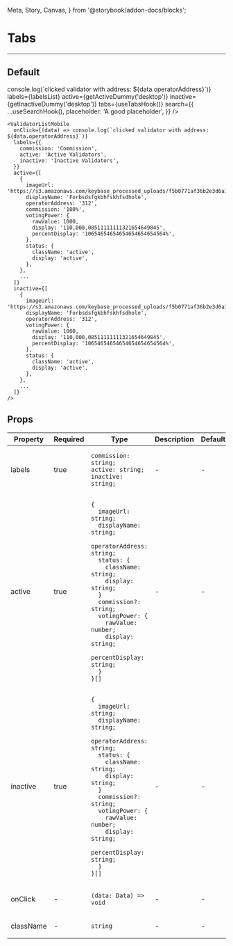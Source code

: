   Meta, Story, Canvas,
} from '@storybook/addon-docs/blocks';

<Meta title="ValidatorListDesktop" component={ValidatorListDesktop}/>

# Tabs

---

## Default
<Canvas>
  <Story name="Default">
    <ValidatorListDesktop
      onClick={(data) => console.log(`clicked validator with address: ${data.operatorAddress}`)}
      labels={labelsList}
      active={getActiveDummy('desktop')}
      inactive={getInactiveDummy('desktop')}
      tabs={useTabsHook()}
      search={{
        ...useSearchHook(),
        placeholder: 'A good placeholder',
      }}
    />
  </Story>
</Canvas>

```
<ValidatorListMobile
  onClick={(data) => console.log(`clicked validator with address: ${data.operatorAddress}`)}
  labels={{
    commission: 'Commission',
    active: 'Active Validators',
    inactive: 'Inactive Validators',
  }}
  active={[
    {
      imageUrl: 'https://s3.amazonaws.com/keybase_processed_uploads/f5b0771af36b2e3d6a196a29751e1f05_360_360.jpeg',
      displayName: 'Forbsdsfgkbhfskhfsdhole',
      operatorAddress: '312',
      commission: '100%',
      votingPower: {
        rawValue: 1000,
        display: '110,000,08511111111321654649845',
        percentDisplay: '10654654654654654654654564%',
      },
      status: {
        className: 'active',
        display: 'active',
      },
    },
    ...
  ]}
  inactive={[
    {
      imageUrl: 'https://s3.amazonaws.com/keybase_processed_uploads/f5b0771af36b2e3d6a196a29751e1f05_360_360.jpeg',
      displayName: 'Forbsdsfgkbhfskhfsdhole',
      operatorAddress: '312',
      votingPower: {
        rawValue: 1000,
        display: '110,000,08511111111321654649845',
        percentDisplay: '10654654654654654654654564%',
      },
      status: {
        className: 'active',
        display: 'active',
      },
    },
    ...
  ]}
/>
```
## Props
<table>
<thead>
  <tr>
    <th>Property</th>
    <th>Required</th>
    <th>Type</th>
    <th>Description</th>
    <th>Default</th>
  </tr>
</thead>
<tbody>
  <tr>
    <td>labels</td>
    <td>true</td>
    <td>

```
commission: string;
active: string;
inactive: string;
```

  </td>
    <td>-</td>
    <td>-</td>
  </tr>

  <tr>
    <td>active</td>
    <td>true</td>
    <td>

```
{
  imageUrl: string;
  displayName: string;
  operatorAddress: string;
  status: {
    className: string;
    display: string;
  }
  commission?: string;
  votingPower: {
    rawValue: number;
    display: string;
    percentDisplay: string;
  }
}[]
```

  </td>
    <td>-</td>
    <td>-</td>
  </tr>

  <tr>
    <td>inactive</td>
    <td>true</td>
    <td>

```
{
  imageUrl: string;
  displayName: string;
  operatorAddress: string;
  status: {
    className: string;
    display: string;
  }
  commission?: string;
  votingPower: {
    rawValue: number;
    display: string;
    percentDisplay: string;
  }
}[]
```

  </td>
    <td>-</td>
    <td>-</td>
  </tr>

  <tr>
    <td>onClick</td>
    <td>-</td>
    <td>

`(data: Data) => void`

  </td>
    <td>-</td>
    <td>-</td>
  </tr>

  <tr>
    <td>className</td>
    <td>-</td>
    <td>

`string`

  </td>
    <td>-</td>
    <td>-</td>
  </tr>
  </tbody>
</table>
<br/>
